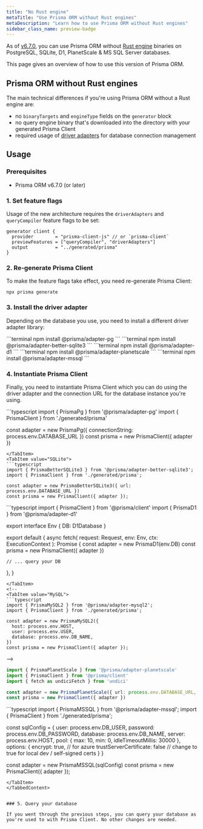 ```yaml
---
title: "No Rust engine"
metaTitle: "Use Prisma ORM without Rust engines"
metaDescription: "Learn how to use Prisma ORM without Rust engines"
sidebar_class_name: preview-badge
---
```


As of [v6.7.0](https://pris.ly/release/6.7.0), you can use Prisma ORM without [Rust engine](/orm/more/under-the-hood/engines) binaries on PostgreSQL, SQLite, D1, PlanetScale & MS SQL Server databases.

This page gives an overview of how to use this version of Prisma ORM.

## Prisma ORM without Rust engines

The main technical differences if you're using Prisma ORM without a Rust engine are:

- no `binaryTargets` and `engineType` fields on the `generator` block
- no query engine binary that's downloaded into the directory with your generated Prisma Client
- required usage of [driver adapters](/orm/overview/databases/database-drivers#driver-adapters) for database connection management

## Usage

### Prerequisites

- Prisma ORM v6.7.0 (or later)

### 1. Set feature flags

Usage of the new architecture requires the `driverAdapters` and `queryCompiler` feature flags to be set:

```prisma file=schema.prisma
generator client {
  provider        = "prisma-client-js" // or `prisma-client`
  previewFeatures = ["queryCompiler", "driverAdapters"]
  output          = "../generated/prisma"
}
```

### 2. Re-generate Prisma Client

To make the feature flags take effect, you need re-generate Prisma Client:

```terminal
npx prisma generate
```

### 3. Install the driver adapter

Depending on the database you use, you need to install a different driver adapter library:

<TabbedContent code>
<TabItem value="PostgreSQL">
```terminal
npm install @prisma/adapter-pg
```
</TabItem>
<TabItem value="SQLite">
```terminal
npm install @prisma/adapter-better-sqlite3
```
</TabItem>
<TabItem value="D1">
```terminal
npm install @prisma/adapter-d1
```
</TabItem>
<!-- <TabItem value="MySQL">
```terminal
npm install @prisma/adapter-mysql2
```
</TabItem>  -->
<TabItem value="PlanetScale">
```terminal
npm install @prisma/adapter-planetscale
```
</TabItem>
<TabItem value="MSSQL">
```terminal
npm install @prisma/adapter-mssql
```
</TabItem>
</TabbedContent>

### 4. Instantiate Prisma Client

Finally, you need to instantiate Prisma Client which you can do using the driver adapter and the connection URL for the database instance you're using.

<TabbedContent code>
<TabItem value="PostgreSQL">
```typescript
import { PrismaPg } from '@prisma/adapter-pg'
import { PrismaClient } from './generated/prisma'

const adapter = new PrismaPg({ connectionString: process.env.DATABASE_URL })
const prisma = new PrismaClient({ adapter })
```
</TabItem>
<TabItem value="SQLite">
```typescript
import { PrismaBetterSQLite3 } from '@prisma/adapter-better-sqlite3';
import { PrismaClient } from './generated/prisma';

const adapter = new PrismaBetterSQLite3({ url: process.env.DATABASE_URL })
const prisma = new PrismaClient({ adapter });
```
</TabItem>
<TabItem value="D1">
```typescript
import { PrismaClient } from '@prisma/client'
import { PrismaD1 } from '@prisma/adapter-d1'

export interface Env {
  DB: D1Database
}

export default {
  async fetch(
    request: Request,
    env: Env,
    ctx: ExecutionContext
  ): Promise<Response> {
    const adapter = new PrismaD1(env.DB)
    const prisma = new PrismaClient({ adapter })

    // ... query your DB
  },
}
```
</TabItem>
<!-- 
<TabItem value="MySQL">
```typescript
import { PrismaMySQL2 } from '@prisma/adapter-mysql2';
import { PrismaClient } from './generated/prisma';

const adapter = new PrismaMySQL2({
  host: process.env.HOST,
  user: process.env.USER,
  database: process.env.DB_NAME,
})
const prisma = new PrismaClient({ adapter });
```
</TabItem> -->
<TabItem value="PlanetScale">
```typescript
import { PrismaPlanetScale } from '@prisma/adapter-planetscale'
import { PrismaClient } from '@prisma/client'
import { fetch as undiciFetch } from 'undici'

const adapter = new PrismaPlanetScale({ url: process.env.DATABASE_URL, fetch: undiciFetch })
const prisma = new PrismaClient({ adapter })
```
</TabItem>
<TabItem value="MSSQL">
```typescript
import { PrismaMSSQL } from '@prisma/adapter-mssql';
import { PrismaClient } from './generated/prisma';

const sqlConfig = {
  user: process.env.DB_USER,
  password: process.env.DB_PASSWORD,
  database: process.env.DB_NAME,
  server: process.env.HOST,
  pool: {
    max: 10,
    min: 0,
    idleTimeoutMillis: 30000
  },
  options: {
    encrypt: true, // for azure
    trustServerCertificate: false // change to true for local dev / self-signed certs
  }
}

const adapter = new PrismaMSSQL(sqlConfig)
const prisma = new PrismaClient({ adapter });
```
</TabItem>
</TabbedContent>


### 5. Query your database

If you went through the previous steps, you can query your database as you're used to with Prisma Client. No other changes are needed.